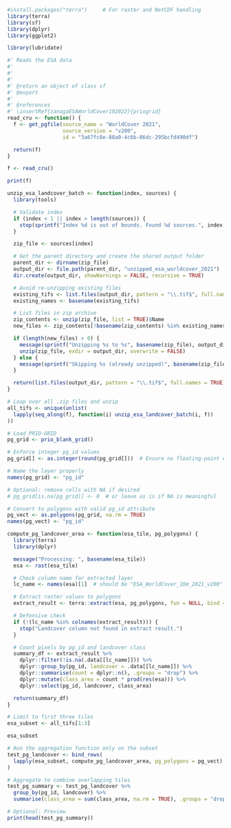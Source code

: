 

```r
#install.packages("terra")     # For raster and NetCDF handling
library(terra)
library(sf)
library(dplyr)
library(ggplot2)

library(lubridate)

```


```r
#' Reads the ESA data
#'
#' 
#'
#' @return an object of class sf
#' @export
#'
#' @references
#' \insertRef{zanagaESAWorldCover102022}{priogrid}
read_cru <- function() {
  f <- get_pgfile(source_name = "WorldCover 2021",
                  source_version = "v200",
                  id = "3a67fc8e-88a0-4c6b-86dc-295bcfd490df")

  return(f)
}
```

```r
f <- read_cru()
```

```r
print(f)
```

```r
unzip_esa_landcover_batch <- function(index, sources) {
  library(tools)

  # Validate index
  if (index < 1 || index > length(sources)) {
    stop(sprintf("Index %d is out of bounds. Found %d sources.", index, length(sources)))
  }

  zip_file <- sources[index]

  # Get the parent directory and create the shared output folder
  parent_dir <- dirname(zip_file)
  output_dir <- file.path(parent_dir, "unzipped_esa_worldcover_2021")
  dir.create(output_dir, showWarnings = FALSE, recursive = TRUE)

  # Avoid re-unzipping existing files
  existing_tifs <- list.files(output_dir, pattern = "\\.tif$", full.names = TRUE)
  existing_names <- basename(existing_tifs)

  # List files in zip archive
  zip_contents <- unzip(zip_file, list = TRUE)$Name
  new_files <- zip_contents[!basename(zip_contents) %in% existing_names]

  if (length(new_files) > 0) {
    message(sprintf("Unzipping %s to %s", basename(zip_file), output_dir))
    unzip(zip_file, exdir = output_dir, overwrite = FALSE)
  } else {
    message(sprintf("Skipping %s (already unzipped)", basename(zip_file)))
  }

  return(list.files(output_dir, pattern = "\\.tif$", full.names = TRUE))
}

```

```r
# Loop over all .zip files and unzip
all_tifs <- unique(unlist(
  lapply(seq_along(f), function(i) unzip_esa_landcover_batch(i, f))
))

```

```r
# Load PRIO-GRID
pg_grid <- prio_blank_grid()

# Enforce integer pg_id values
pg_grid[] <- as.integer(round(pg_grid[]))  # Ensure no floating-point errors

# Name the layer properly
names(pg_grid) <- "pg_id"

# Optional: remove cells with NA if desired
# pg_grid[is.na(pg_grid)] <- 0  # or leave as is if NA is meaningful

# Convert to polygons with valid pg_id attribute
pg_vect <- as.polygons(pg_grid, na.rm = TRUE)
names(pg_vect) <- "pg_id"
```



```r
compute_pg_landcover_area <- function(esa_tile, pg_polygons) {
  library(terra)
  library(dplyr)

  message("Processing: ", basename(esa_tile))
  esa <- rast(esa_tile)

  # Check column name for extracted layer
  lc_name <- names(esa)[1]  # should be "ESA_WorldCover_10m_2021_v200" or similar

  # Extract raster values to polygons
  extract_result <- terra::extract(esa, pg_polygons, fun = NULL, bind = TRUE)

  # Defensive check
  if (!(lc_name %in% colnames(extract_result))) {
    stop("Landcover column not found in extract result.")
  }

  # Count pixels by pg_id and landcover class
  summary_df <- extract_result %>%
    dplyr::filter(!is.na(.data[[lc_name]])) %>%
    dplyr::group_by(pg_id, landcover = .data[[lc_name]]) %>%
    dplyr::summarise(count = dplyr::n(), .groups = "drop") %>%
    dplyr::mutate(class_area = count * prod(res(esa))) %>%
    dplyr::select(pg_id, landcover, class_area)

  return(summary_df)
}

```


```r
# Limit to first three tiles
esa_subset <- all_tifs[1:3]
```

```r
esa_subset
```


```r
# Run the aggregation function only on the subset
test_pg_landcover <- bind_rows(
  lapply(esa_subset, compute_pg_landcover_area, pg_polygons = pg_vect)
)

# Aggregate to combine overlapping tiles
test_pg_summary <- test_pg_landcover %>%
  group_by(pg_id, landcover) %>%
  summarise(class_area = sum(class_area, na.rm = TRUE), .groups = "drop")

# Optional: Preview
print(head(test_pg_summary))
```

